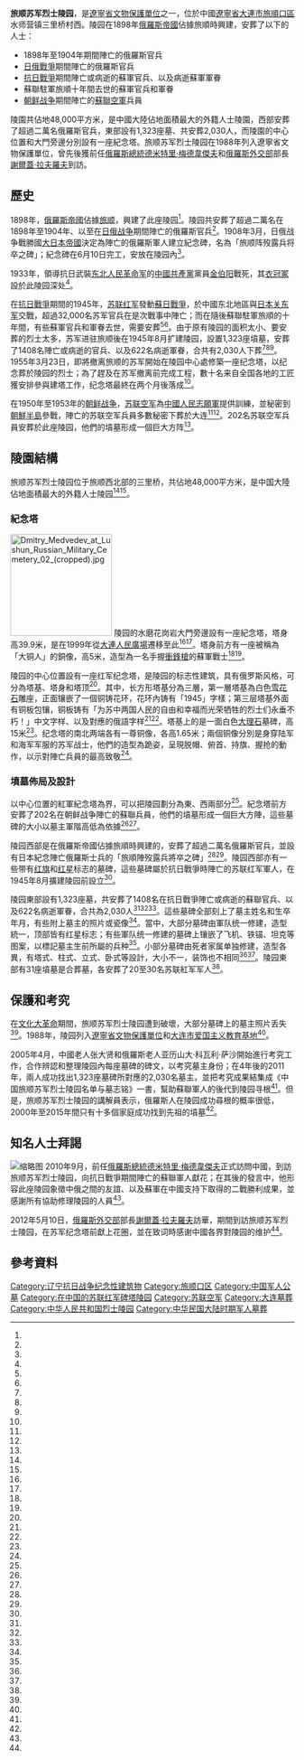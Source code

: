 {{文物保护单位
|级别 = 省级
|图片 = Dmitry Medvedev at Lushun Russian Military Cemetery 01.jpg
|说明 = [[德米特里·梅德韋傑夫|德米特里·梅德韋傑夫]]到陵園拜謁
|名称 = 旅顺苏军烈士陵园
|坐标 = {{coord|38.829769|121.241543}}{{coord|38.829769|121.241543|display=title}}
|省名 = 辽宁省
|所在 = [[大連市|大連市]][[旅順口區|旅順口區]]水师营镇三里桥村西
|分类 = 革命遗址及革命纪念建筑物
|时代 = 1945年
|编号 = 6
|登录 = 1988年12月20日
}}
'''旅顺苏军烈士陵园'''，是[[遼寧省文物保護單位|遼寧省文物保護單位]]之一，位於中國[[遼寧省|遼寧省]][[大連市|大連市]][[旅順口區|旅順口區]]水师营镇三里桥村西。陵园在1898年[[俄羅斯帝國|俄羅斯帝國]]佔據旅順時興建，安葬了以下的人士：
* 1898年至1904年期間陣亡的俄羅斯官兵
* [[日俄戰爭|日俄戰爭]]期間陣亡的俄羅斯官兵
* [[抗日戰爭|抗日戰爭]]期間陣亡或病逝的蘇軍官兵、以及病逝蘇軍軍眷
* 蘇聯駐軍旅順十年間去世的蘇軍官兵和軍眷
* [[朝鲜战争|朝鲜战争]]期間陣亡的[[蘇聯空軍|蘇聯空軍]]兵員
陵園共佔地48,000平方米，是中國大陸佔地面積最大的外籍人士陵園，西部安葬了超過二萬名俄羅斯官兵，東部設有1,323座墓、共安葬2,030人，而陵園的中心位置和大門旁邊分別設有一座紀念塔。旅顺苏军烈士陵园在1988年列入遼寧省文物保護單位，曾先後獲前任[[俄羅斯總統|俄羅斯總統]][[德米特里·梅德韋傑夫|德米特里·梅德韋傑夫]]和[[俄羅斯外交部|俄羅斯外交部]]部長[[謝爾蓋·拉夫羅夫|謝爾蓋·拉夫羅夫]]到訪。

== 歷史 ==
1898年，[[俄羅斯帝國|俄羅斯帝國]]佔據[[旅顺|旅顺]]，興建了此座陵园<ref name="长春日报"/>。陵园共安葬了超過二萬名在1898年至1904年、以至在[[日俄战争|日俄战争]]期間陣亡的俄羅斯官兵<ref name="透视俄罗斯"/>。1908年3月，日俄战争戰勝國[[大日本帝國|大日本帝國]]決定為陣亡的俄羅斯軍人建立紀念碑，名為「旅顺阵歿露兵将卒之碑」；紀念碑在6月10日完工，安放在陵园內<ref name="日本外務省"/>。

1933年，領導抗日武裝[[东北人民革命军|东北人民革命军]]的[[中國共產黨|中國共產黨]]黨員[[金伯阳|金伯阳]]戰死，其[[衣冠冢|衣冠冢]]設於此陵园深处<ref name="长春日报"/>。

在[[抗日戰爭|抗日戰爭]]期間的1945年，[[苏联红军|苏联红军]]發動[[蘇日戰爭|蘇日戰爭]]，於中國东北地區與[[日本关东军|日本关东军]]交戰，超過32,000名苏军官兵在是次戰事中陣亡；而在隨後蘇聯駐軍旅順的十年間，有些蘇軍官兵和軍眷去世，需要安葬<ref name="中国日报"/><ref name="文匯報2"/>。由于原有陵园的面积太小、要安葬的烈士太多，苏军进驻旅顺後在1945年8月扩建陵园，設置1,323座墳墓，安葬了1408名陣亡或病逝的官兵、以及622名病逝軍眷，合共有2,030人下葬<ref name="长春日报"/><ref name="中红网"/><ref name="大连日报P2"/>。1955年3月23日，即將撤离旅顺的苏军開始在陵园中心處修築一座纪念塔，以纪念葬於陵园的烈士；為了趕及在苏军撤离前完成工程，數十名来自全国各地的工匠獲安排參與建塔工作，纪念塔最終在两个月後落成<ref name="长春日报"/>。

在1950年至1953年的[[朝鲜战争|朝鲜战争]]，[[苏联空军|苏联空军]]為[[中國人民志願軍|中國人民志願軍]]提供訓練，並秘密到[[朝鮮半島|朝鮮半島]]參戰，陣亡的苏联空军兵員多數秘密下葬於大连<ref name="中国日报"/><ref name="北京青年报"/>。202名苏联空军兵員安葬於此座陵园，他們的墳墓形成一個巨大方阵<ref name="北京青年报"/>。

== 陵園結構 ==
旅顺苏军烈士陵园位于旅顺西北部的三里桥，共佔地48,000平方米，是中国大陸佔地面積最大的外籍人士陵园<ref name="中国日报"/><ref name="President of Russia"/>。

=== 紀念塔 ===
[[File:Dmitry_Medvedev_at_Lushun_Russian_Military_Cemetery_02_(cropped).jpg|180px]]
陵园的水磨花岗岩大門旁邊設有一座紀念塔，塔身高39.9米，是在1999年從[[大連人民廣場|大連人民廣場]]遷移至此<ref name="长春日报"/><ref name="文匯報"/>。塔身前方有一座被稱為「大铜人」的銅像，高5米，造型為一名手握[[衝鋒槍|衝鋒槍]]的蘇軍戰士<ref name="文匯報"/><ref name="大连日报P1"/>。

陵园的中心位置設有一座红军纪念塔，是陵园的标志性建筑，具有俄罗斯风格，可分為塔基、塔身和塔顶<ref name="长春日报"/>。其中，长方形塔基分為三層，第一層塔基為白色[[雪花石|雪花石]]雕座，正面镶嵌了一個铜铸花环，花环內铸有「1945」字樣；第三层塔基外面有铜板包镶，铜板铸有「为苏中两国人民的自由和幸福而光荣牺牲的烈士们永垂不朽！」中文字样、以及對應的俄語字样<ref name="长春日报"/><ref name="大连日报P2"/>。塔基上的是一面白色[[大理石|大理石]]墓碑，高15米<ref name="透视俄罗斯"/>。纪念塔的南北两端各有一尊铜像，各高1.65米；兩個铜像分別是身穿陆军和海军军服的苏军战士，他們的造型為跪姿，呈現脱帽、俯首、持旗、握抢的動作，以示對陣亡兵員的最高致敬<ref name="长春日报"/>。

=== 墳墓佈局及設計 ===
以中心位置的紅軍紀念塔為界，可以把陵园劃分為東、西兩部分<ref name="长春日报"/>。紀念塔前方安葬了202名在朝鲜战争陣亡的蘇聯兵員，他們的墳墓形成一個巨大方陣，這些墓碑的大小以墓主軍階高低為依據<ref name="中红网"/><ref name="北京青年报"/>。

陵园西部是在俄羅斯帝國佔據旅順時興建的，安葬了超過二萬名俄羅斯官兵，並設有日本紀念陣亡俄羅斯士兵的「旅順陣歿露兵將卒之碑」<ref name="长春日报"/><ref name="日本外務省"/>。陵园西部亦有一些带有[[红旗|红旗]]和[[红星|红星]]标志的墓碑，這些墓碑屬於抗日戰爭時陣亡的苏联红军軍人，在1945年8月擴建陵园前設立<ref name="大连日报P2"/>。

陵园東部設有1,323座墓，共安葬了1408名在抗日戰爭陣亡或病逝的蘇聯官兵、以及622名病逝軍眷，合共為2,030人<ref name="长春日报"/><ref name="中红网"/><ref name="大连日报P2"/>。這些墓碑全部刻上了墓主姓名和生卒年月，有些附上墓主的照片或瓷像<ref name="大连日报P2"/>。當中，大部分墓碑由軍队统一修建，造型統一，顶部皆有红星标志；有些軍队统一修建的墓碑上镶嵌了飞机、铁锚、坦克等图案，以標記墓主生前所屬的兵种<ref name="大连日报P2"/>。小部分墓碑由死者家属单独修建，造型各異，有塔式、柱式、立式、卧式等設計，大小不一，装饰也不相同<ref name="长春日报"/><ref name="大连日报P2"/>。陵园東部有31座墳墓是合葬墓，各安葬了20至30名苏联紅军军人<ref name="大连日报P3"/>。

== 保護和考究  ==
在[[文化大革命|文化大革命]]期間，旅顺苏军烈士陵园遭到破壞，大部分墓碑上的墓主照片丢失<ref name="中红网"/>。1988年，陵园列入[[遼寧省文物保護單位|遼寧省文物保護單位]]和[[大连市爱国主义教育基地|大连市爱国主义教育基地]]<ref name="中国日报"/>。

2005年4月，中國老人张大贤和俄羅斯老人亚历山大·科瓦利·萨沙開始進行考究工作，合作辨認和整理陵园內每座墓碑的碑文，以考究墓主身份；在4年後的2011年，兩人成功找出1,323座墓碑所對應的2,030名墓主，並把考究成果結集成《中国旅顺苏军烈士陵园名单与墓志铭》一書，幫助蘇聯軍人的後代到陵园寻根<ref name="中国日报"/>。但是，旅顺苏军烈士陵园的講解員表示，俄羅斯人在陵园成功尋根的概率很低，2000年至2015年間只有十多個家庭成功找到先祖的墳墓<ref name="文匯報2"/>。

== 知名人士拜謁 ==
[[File:Dmitry_Medvedev_at_Lushun_Russian_Military_Cemetery_04.jpg|缩略图]]
2010年9月，前任[[俄羅斯總統|俄羅斯總統]][[德米特里·梅德韋傑夫|德米特里·梅德韋傑夫]]正式訪問中國，到訪旅顺苏军烈士陵园，向抗日戰爭期間陣亡的蘇聯軍人獻花；在其後的發言中，他形容此座陵园象徵中俄之間的友誼、以及蘇軍在中國支持下取得的二戰勝利成果，並感謝所有協助修理陵园的人員<ref name="President of Russia"/>。

2012年5月10日，[[俄羅斯外交部|俄羅斯外交部]]部長[[謝爾蓋·拉夫羅夫|謝爾蓋·拉夫羅夫]]訪華，期間到訪旅顺苏军烈士陵园，在苏军纪念塔前獻上花圈，並在致词時感谢中國各界對陵园的维护<ref name="透视俄罗斯"/>。
{{clear}}

== 參考資料 ==
{{reflist|2|refs=
<ref name="文匯報">{{cite news|title=蘇軍紀念塔 |url=http://paper.wenweipo.com/2015/05/09/CH1505090014.htm |accessdate=2017-03-26 |agency=文匯報 |date=2015-05-09 |archiveurl=https://archive.is/20170326142608/http://paper.wenweipo.com/2015/05/09/CH1505090014.htm |archivedate=2017-03-26 |deadurl=no }}</ref>
<ref name="大连日报P1">{{cite news|author1=周代红 |title=陵园与纪念塔上铭刻着苏军解放大连的历史记忆 |url=http://www.kaixian.tv/gd/2015/0820/521142.html |accessdate=2017-03-26 |agency=大连日报 |date=2015-08-20 |archiveurl=https://archive.is/20170326142528/http://www.kaixian.tv/gd/2015/0820/521142.html |archivedate=2017-03-26 |deadurl=no |page=1 }}</ref>
<ref name="大连日报P2">{{cite news|author1=周代红 |title=陵园与纪念塔上铭刻着苏军解放大连的历史记忆 |url=http://www.kaixian.tv/gd/2015/0820/521142_2.html |accessdate=2017-03-26 |agency=大连日报 |date=2015-08-20 |archiveurl=https://archive.is/20170326142439/http://www.kaixian.tv/gd/2015/0820/521142_2.html |archivedate=2017-03-26 |deadurl=no |page=2 }}</ref>
<ref name="大连日报P3">{{cite news|author1=周代红 |title=陵园与纪念塔上铭刻着苏军解放大连的历史记忆 |url=http://www.kaixian.tv/gd/2015/0820/521142_3.html |accessdate=2017-03-26 |agency=大连日报 |date=2015-08-20 |archiveurl=https://archive.is/20170326142439/http://www.kaixian.tv/gd/2015/0820/521142_3.html |archivedate=2017-03-26 |deadurl=no |page=3 }}</ref>
<ref name="长春日报">{{cite news |author1=张艾 (编) |author2=王菁菁 |author3=于剑南 |title=这里安葬着来自他乡的抗日英雄 |url=http://www.ccnews.gov.cn/ztbd/kz70/gs/201509/t20150902_1481478.htm |accessdate=2017-03-26 |agency=长春日报 |date=2015-08-21 |archiveurl=https://archive.is/20170326142303/http://www.ccnews.gov.cn/ztbd/kz70/gs/201509/t20150902_1481478.htm |archivedate=2017-03-26 |deadurl=yes }}</ref>
<ref name="中红网">{{cite news|author1=魏佳玲 |author2=徐悦琪 |title=魏佳玲、徐悦琪：大象无形、静水流深——苏军烈士陵园实践纪实 |url=http://www.crt.com.cn/news2007/News/tgjx/1581494440KA0H9864KJK47CG77B3G.html |accessdate=2017-03-26 |agency=中红网 |date=2015-08-14 |archiveurl=https://archive.is/20170326142209/http://www.crt.com.cn/news2007/News/tgjx/1581494440KA0H9864KJK47CG77B3G.html |archivedate=2017-03-26 |deadurl=no }}</ref>
<ref name="北京青年报">{{cite news|author1=念青 (编) |author2=余音 |title=旅顺202座墓碑的秘密——苏联空军参加抗美援朝真相 |url=http://www.southcn.com/news/community/bestlist04/200111060439.htm |accessdate=2017-03-26 |agency=北京青年报 |date=2001-11-06 |archiveurl=https://archive.is/20170326142017/http://www.southcn.com/news/community/bestlist04/200111060439.htm |archivedate=2017-03-26 |deadurl=no }}</ref>
<ref name="日本外務省">{{cite web|title=外務省: 外交史料　Q&A　明治期 |url=http://www.mofa.go.jp/mofaj/annai/honsho/shiryo/qa/meiji_05.html |website=日本外務省 |accessdate=2017-03-26 |archiveurl=https://archive.is/20140113104541/http://www.mofa.go.jp/mofaj/annai/honsho/shiryo/qa/meiji_05.html |archivedate=2014-01-13 |deadurl=no }}</ref>
<ref name="President of Russia">{{cite web|title=Meeting with Russian and Chinese World War II veterans |url=http://en.kremlin.ru/events/president/news/9022 |website=President of Russia |accessdate=2017-03-26 |archiveurl=https://archive.is/20170326141132/http://en.kremlin.ru/events/president/news/9022 |archivedate=2017-03-26 |deadurl=no |date=2010-09-26 }}</ref>
<ref name="中国日报">{{cite news |author1=朱成沛 |title=朱成沛：张大贤的苏军烈士情结 |url=http://column.chinadaily.com.cn/article.php?pid=8136 |accessdate=2017-03-26 |agency=中国日报 |date=2015-06-15 |archiveurl=https://archive.is/20170326140810/http://column.chinadaily.com.cn/article.php?pid=8136 |archivedate=2017-03-26 |deadurl=yes }}</ref>
<ref name="文匯報2">{{cite news|title=特寫：親人「團聚」烈士陵園 |url=http://paper.wenweipo.com/2015/05/09/CH1505090012.htm |accessdate=2017-03-26 |agency=文匯報 |date=2015-05-09 |archiveurl=https://archive.is/20170326140619/http://paper.wenweipo.com/2015/05/09/CH1505090012.htm |archivedate=2017-03-26 |deadurl=no }}</ref>
<ref name="透视俄罗斯">{{cite news|title=拉夫罗夫出席旅顺苏军纪念馆开馆仪式 |url=http://tsrus.cn/articles/2012/05/11/15031.html |accessdate=2017-03-26 |agency=透视俄罗斯 |date=2012-05-11 |archiveurl=https://archive.is/20170326140820/http://tsrus.cn/articles/2012/05/11/15031.html |archivedate=2017-03-26 |deadurl=no }}</ref>
}}
{{commons|Category:Lushun Russian Military Cemetery}}

[[Category:辽宁抗日战争纪念性建筑物|Category:辽宁抗日战争纪念性建筑物]]
[[Category:旅顺口区|Category:旅顺口区]]
[[Category:中国军人公墓|Category:中国军人公墓]]
[[Category:在中国的苏联红军碑塔陵园|Category:在中国的苏联红军碑塔陵园]]
[[Category:苏联空军|Category:苏联空军]]
[[Category:大连墓葬|Category:大连墓葬]]
[[Category:中华人民共和国烈士陵园|Category:中华人民共和国烈士陵园]]
[[Category:中华民国大陆时期军人墓葬|Category:中华民国大陆时期军人墓葬]]